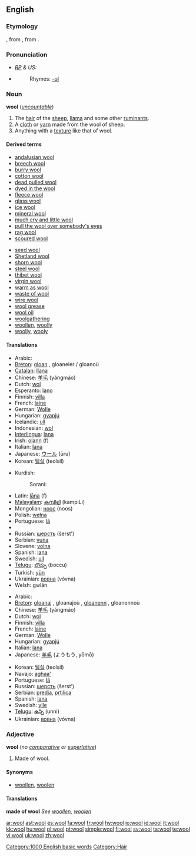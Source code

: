 {{see|Wool}}
==English==

===Etymology===
{{etyl|ang}} {{term|wull|lang=ang}}, from {{proto|Germanic|wulno}}, from {{proto|Indo-European|h₂wĺ̥h₁neh₂}}.

===Pronunciation===
* ''[[RP]] & US:'' {{IPA|/wʊl/}}
* {{audio|en-us-wool.ogg|Audio (US)}}
*: Rhymes: [[Rhymes:English:-ʊl|-ʊl]]

===Noun===
{{wikipedia}}
'''wool''' (''[[uncountable]]'')

# The [[hair]] of the [[sheep]], [[llama]] and some other [[ruminant]]s.
# A [[cloth]] or [[yarn]] made from the wool of sheep.
# Anything with a [[texture]] like that of wool.

====Derived terms====
{{top2}}
* [[andalusian wool]]
* [[breech wool]]
* [[burry wool]]
* [[cotton wool]]
* [[dead pulled wool]]
* [[dyed in the wool]]
* [[fleece wool]]
* [[glass wool]]
* [[ice wool]]
* [[mineral wool]]
* [[much cry and little wool]]
* [[pull the wool over somebody's eyes]]
* [[rag wool]]
* [[scoured wool]]
{{mid2}}
* [[seed wool]]
* [[Shetland wool]]
* [[shorn wool]]
* [[steel wool]]
* [[thibet wool]]
* [[virgin wool]]
* [[warm as wool]]
* [[waste of wool]]
* [[wire wool]]
* [[wool grease]]
* [[wool oil]]
* [[woolgathering]]
* [[woollen]], [[woolly]]
* [[woolly]], [[wooly]]
{{bottom}}

====Translations====
{{trans-top|hair of sheep, etc.}}
* Arabic: {{Arab|[[صوف]]}} {{unicode|(ʂu:f)}}
* [[Breton]]: [[gloan]] {{m}}, gloaneier / gloanoù {{p}}
* [[Catalan]]: [[llana]] {{f}}
* Chinese: [[羊毛]] (yángmáo)
* Dutch: [[wol]] {{m}}
* Esperanto: [[lano]]
* Finnish: [[villa]]
* French: [[laine]] {{f}}
* German: [[Wolle]] {{f}}
* Hungarian: [[gyapjú]]
* Icelandic: [[ull]]
* Indonesian: [[wol]]
* [[Interlingua]]: [[lana]]
* Irish: [[olann]] (f)
* Italian: [[lana#Italian|lana]] {{f}}
* Japanese: [[ウール]] (ūru)
* Korean: [[털실]] (teolsil)
{{trans-mid}}
* Kurdish:
*: Sorani: {{t|ku|خوری|tr=xurí|sc=KUchar}}
* Latin: [[lana|lāna]] (f)
* [[Malayalam]]: [[കമ്പിളി]] (kampiLi)
* Mongolian: [[ноос]] (noos)
* Polish: [[wełna]] {{f}}
* Portuguese: [[lã]] {{f}}
* {{trreq|Romanian}}
* Russian: [[шерсть]] (šerst’) {{f}}
* Serbian: [[vuna]] {{f}}
* Slovene: [[volna]] {{f}}
* Spanish: [[lana#Spanish|lana]] {{f}}
* Swedish: [[ull]] {{c}}
* [[Telugu]]: [[బొచ్చు]] (boccu)
* Turkish: [[yün]]
* Ukrainian: [[вовна]] (vóvna) {{f}}
* Welsh: gwlân
{{trans-bottom}}

{{trans-top|cloth or yarn}}
* Arabic: {{Arab|[[صوف]]}} {{unicode|(ʂu:f)}}
* [[Breton]]: [[gloanaj]] {{m}}, gloanajoù {{p}}, [[gloanenn]] {{f}}, gloanennoù {{p}}
* Chinese: [[羊毛]] (yángmáo)
* Dutch: [[wol]]
* Finnish: [[villa]]
* French: [[laine]] {{f}}
* German: [[Wolle]] {{f}}
* Hungarian: [[gyapjú]]
* Italian: [[lana#Italian|lana]] {{f}}
* Japanese: [[羊毛]] (ようもう, yōmō)
{{trans-mid}}
* Korean: [[털실]] (teolsil)
* Navajo: [[aghaa']]
* Portuguese: [[lã]] {{f}}
* Russian: [[шерсть]] (šerst’) {{f}}
* Serbian: [[predja]], [[prtilica]]
* Spanish: [[lana#Spanish|lana]] {{f}}
* Swedish: [[ylle]] {{n}}
* [[Telugu]]: [[ఉన్ని]] (unni)
* Ukrainian: [[вовна]] (vóvna) {{f}}
{{trans-bottom}}

{{trans-top|anything with a texture like that of wool}}
{{trans-mid}}
{{trans-bottom}}

===Adjective===
'''wool''' (''no [[comparative]] or [[superlative]]'')

# Made of wool.

====Synonyms====
* [[woollen]], [[woolen]]

====Translations====
'''made of wool'''
''See [[woollen]], [[woolen]]''

[[Category:1000 English basic words]]
[[Category:Hair]]

[[ar:wool]]
[[ast:wool]]
[[es:wool]]
[[fa:wool]]
[[fr:wool]]
[[hy:wool]]
[[io:wool]]
[[id:wool]]
[[it:wool]]
[[kk:wool]]
[[hu:wool]]
[[pl:wool]]
[[pt:wool]]
[[simple:wool]]
[[fi:wool]]
[[sv:wool]]
[[ta:wool]]
[[te:wool]]
[[vi:wool]]
[[uk:wool]]
[[zh:wool]]